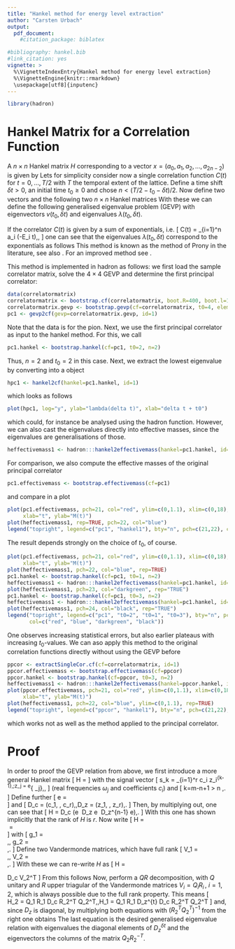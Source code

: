 ```yaml
---
title: "Hankel method for energy level extraction"
author: "Carsten Urbach"
output:
  pdf_document:
    #citation_package: biblatex

#bibliography: hankel.bib
#link_citation: yes
vignette: >
  %\VignetteIndexEntry{Hankel method for energy level extraction}
  %\VignetteEngine{knitr::rmarkdown}
  \usepackage[utf8]{inputenc}
---
```


```r
library(hadron)
```

# Hankel Matrix for a Correlation Function

A $n\times n$ Hankel matrix $H$ corresponding to a vector
$x=(a_0, a_1, a_2, \ldots, a_{2n-2})$ is given by
\begin{equation}
H[x, n] =
\begin{pmatrix}
a_0 & a_1 & a_2 & \ldots & a_{n-1} \\
a_1 & a_2 & a_3 & \ldots & a_{n} \\
a_2 &     &     &        & \vdots \\
\vdots &  &     &        & \vdots \\
a_{n-1} & \ldots &   &   & a_{2n-2} \\
\end{pmatrix}
\end{equation}
Lets for simplicity consider now a single correlation function $C(t)$
for $t = 0, \ldots, T/2$ with $T$ the temporal extent of the
lattice. Define a time shift $\delta t > 0$, an initial time
$t_0\geq 0$ and chose $n < (T/2 - t_0 -\delta t)/2$. Now define two
vectors 
\begin{equation}
\begin{split}
x_1 &= (C(t_0), C(t_0+1), \ldots, C(T/2))\\
x_2 &= (C(t_0+\delta t), C(t_0+\delta t+1), \ldots, C(T/2))\\
\end{split}
\end{equation}
and the following two $n\times n$ Hankel matrices
\begin{equation}
H_1 = H[x_1, n]\,,\qquad H_2 = H[x_2, n]\,.
\end{equation}
With these we can define the following generalised eigenvalue problem
(GEVP)
\begin{equation}
H_2\, v(t_0, \delta t)\ =\ H_1\, \lambda(t_0, \delta t)\, v(t_0, \delta t)
\end{equation}
with eigenvectors $v(t_0, \delta t)$ and eigenvalues $\lambda(t_0, \delta t)$.

If the correlator $C(t)$ is given by a sum of exponentials, i.e.
\[
C(t)\ =\ \sum_{i=1}^n a_i \exp(-E_i t)\,,
\]
one can see that the eigenvalues $\lambda(t_0, \delta t)$ correspond
to the exponentials as follows
\begin{equation}
\lambda_i(t_0, \delta t)\ =\ \exp(-E_i \delta t)\,.
\end{equation}
This method is known as the method of Prony \cite{prony:1795} in the
literature, see also \cite{Lin:2007iq}. For an improved method see \cite{gardner:1959}.

This method is implemented in hadron as follows: we first load the
sample correlator matrix, solve the $4\times 4$ GEVP and determine the first
principal correlator:

```r
data(correlatormatrix)
correlatormatrix <- bootstrap.cf(correlatormatrix, boot.R=400, boot.l=1, seed=132435)
correlatormatrix.gevp <- bootstrap.gevp(cf=correlatormatrix, t0=4, element.order=c(1,2,3,4))
pc1 <- gevp2cf(gevp=correlatormatrix.gevp, id=1)
```

Note that the data is for the pion.
Next, we use the first principal correlator as input to the hankel
method. For this, we call

```r
pc1.hankel <- bootstrap.hankel(cf=pc1, t0=2, n=2)
```

Thus, $n=2$ and $t_0=2$ in this case. Next, we extract the lowest
eigenvalue by converting into a \texttt{cf} object

```r
hpc1 <- hankel2cf(hankel=pc1.hankel, id=1)
```

which looks as follows

```r
plot(hpc1, log="y", ylab="lambda(delta t)", xlab="delta t + t0")
```

which could, for instance be analysed using the \texttt{matrixfit}
hadron function. However, we can also cast the eigenvalues directly
into effective masses, since the eigenvalues are generalisations of
those.

```r
heffectivemass1 <- hadron:::hankel2effectivemass(hankel=pc1.hankel, id=1)
```

For comparison, we also compute the effective masses of the original
principal correlator

```r
pc1.effectivemass <- bootstrap.effectivemass(cf=pc1)
```

and compare in a plot

```r
plot(pc1.effectivemass, pch=21, col="red", ylim=c(0,1.1), xlim=c(0,18),
     xlab="t", ylab="M(t)")
plot(heffectivemass1, rep=TRUE, pch=22, col="blue")
legend("topright", legend=c("pc1", "hankel1"), bty="n", pch=c(21,22), col=c("red", "blue"))
```

The result depends strongly on the choice of $t_0$, of course.

```r
plot(pc1.effectivemass, pch=21, col="red", ylim=c(0,1.1), xlim=c(0,18),
     xlab="t", ylab="M(t)")
plot(heffectivemass1, pch=22, col="blue", rep=TRUE)
pc1.hankel <- bootstrap.hankel(cf=pc1, t0=1, n=2)
heffectivemass1 <- hadron:::hankel2effectivemass(hankel=pc1.hankel, id=1)
plot(heffectivemass1, pch=23, col="darkgreen", rep="TRUE")
pc1.hankel <- bootstrap.hankel(cf=pc1, t0=3, n=2)
heffectivemass1 <- hadron:::hankel2effectivemass(hankel=pc1.hankel, id=1)
plot(heffectivemass1, pch=24, col="black", rep="TRUE")
legend("topright", legend=c("pc1", "t0=2", "t0=1", "t0=3"), bty="n", pch=c(21:24),
       col=c("red", "blue", "darkgreen", "black"))
```

One observes increasing statistical errors, but also earlier plateaus
with increasing $t_0$-values. We can aso apply this method to the
original correlation functions directly without using the GEVP before

```r
ppcor <- extractSingleCor.cf(cf=correlatormatrix, id=1)
ppcor.effectivemass <- bootstrap.effectivemass(cf=ppcor)
ppcor.hankel <- bootstrap.hankel(cf=ppcor, t0=3, n=2)
heffectivemass1 <- hadron:::hankel2effectivemass(hankel=ppcor.hankel, id=1)
plot(ppcor.effectivemass, pch=21, col="red", ylim=c(0,1.1), xlim=c(0,18),
     xlab="t", ylab="M(t)")
plot(heffectivemass1, pch=22, col="blue", ylim=c(0,1.1), rep=TRUE)
legend("topright", legend=c("ppcor", "hankel1"), bty="n", pch=c(21,22), col=c("red", "blue"))
```

which works not as well as the method applied to the principal
correlator. 

# Proof

In order to proof the GEVP relation from above, we first introduce a
more general Hankel matrix
\[
H =
\begin{pmatrix}
  s_1 & s_2 & \ldots & s_n\\
  s_2 & s_3 & \ldots &    \\
  \vdots &  &        &    \\
  s_k & \ldots & & s_m\\
\end{pmatrix}
\]
with the signal vector
\[
s_k\ =\ \sum_{i=1}^r c_i z_i^{k-1}\,;\qquad z_j\ =\ e^{\mathrm{i} \omega_j}\,,
\]
(real frequencies $\omega_j$ and coefficients $c_i$) and
\[
k=m-n+1 >  n \geq 1\,.
\]
Define further
\[
e\ =\
\begin{pmatrix}
  1\\
  1\\
  \vdots\\
  1\\
\end{pmatrix}
\]
and
\[
D_c = \mathrm{diag}(c_1, \ldots, c_r)\,,\quad D_z\ =\ \mathrm{diag}(z_1,
\ldots, z_r)\,.
\]
Then, by multiplying out, one can see that
\[
H =
\begin{pmatrix}
  e^T\\
  e^T D_z\\
  \vdots\\
  e^T D_z^{k-1}\\
\end{pmatrix}\cdot
D_c\cdot
(e\  D_z e\ \ldots\ D_z^{n-1} e)\,.
\]
With this one has shown implicitly that the rank of $H$ is $r$.
Now write
\[
H\ =\
\begin{pmatrix}
  g_1 \\
  H_1\\
\end{pmatrix}\ =\
\begin{pmatrix}
  H_2\\
  g_2\\
\end{pmatrix}
\]
with
\[
g_1\ =\
\begin{pmatrix}
  s_1 & s_2 & \ldots & s_n\\
  \vdots &  &        & \vdots \\
  s_{\delta t+1} & & & s_{\delta t+n}\\
\end{pmatrix}
\,,\qquad
g_2\ =\
\begin{pmatrix}
  s_{k-\delta t} &  & \ldots & s_{m-\delta t}\\
  \vdots &  &        & \vdots \\
  s_{k} & & & s_{m}\\
\end{pmatrix}\,.
\]
Define two Vandermonde matrices, which have full rank
\[
V_1\ =\
\begin{pmatrix}
  e^T\\
  e^T D_z\\
  \vdots\\
  e^T D_z^{k-1-\delta t}
\end{pmatrix}\,,\qquad
V_2\ =\
\begin{pmatrix}
  e^T\\
  e^T D_z\\
  \vdots\\
  e^T D_z^{n-1}
\end{pmatrix}\,.
\]
With these we can re-write $H$ as
\[
H\ =\
\begin{pmatrix}
  V_1 \\
  e^T D_z^{k-\delta t}\\
  \vdots\\
  e^T D_z^{k-1}\\
\end{pmatrix}
\cdot D_c\cdot
V_2^T
\]
From this follows
\begin{equation}
H_2\ =\ V_1 D_c V_2^T\,,\quad H_1\ =\ V_1 D_z^{\delta t} D_c V_2^T\,.
\end{equation}
Now, perform a $QR$ decomposition, with $Q$ unitary and $R$ upper
triagular of the Vandermonde matrices $V_i =Q_i R_i\,,\ i=1,2$, which
is always possible due to the full rank property. This 
means 
\[
H_2\ =\ Q_1 R_1 D_c R_2^T Q_2^T\,,\quad H_1\ =\ Q_1 R_1 D_z^{\delta t} D_c R_2^T Q_2^T
\]
and, since $D_z$ is diagonal, by multiplying both equations with
$(R_2^T Q_2^T)^{-1}$ from the right one obtains
\begin{equation}
Q_1 R_1 D_c\ =\ H_2 Q_2 R_2^{-T}\ =\ D_z^{-\delta t} H_1 Q_2 R_2^{-T} \,.
\end{equation}
The last equation is the desired generalised eigenvalue relation with
eigenvalues the diagonal elements of $D_z^{\delta t}$ and the eigenvectors the
columns of the matrix $Q_2 R_2^{-T}$.
